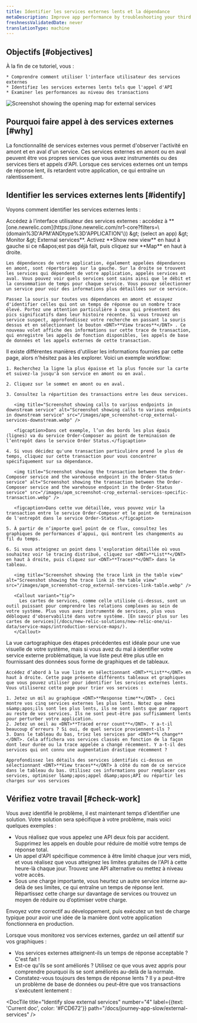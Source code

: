 ```yaml
---
title: Identifier les services externes lents et la dépendance
metaDescription: Improve app performance by troubleshooting your third party services with the New Relic external services UI.
freshnessValidatedDate: never
translationType: machine
---
```


## Objectifs [#objectives]

<SideBySide>
  <Side>
    À la fin de ce tutoriel, vous :

    * Comprendre comment utiliser l'interface utilisateur des services externes
    * Identifiez les services externes lents tels que l'appel d'API
    * Examiner les performances au niveau des transactions
  </Side>

  <Side>
    <img title="Screenshot showing the opening map for external services" alt="Screenshot showing the opening map for external services" src="/images/apm_screenshot-crop_external-service-intro.webp" style={{ maxWidth: '50%' }} />
  </Side>
</SideBySide>

## Pourquoi faire appel à des services externes [#why]

La fonctionnalité de services externes vous permet d'observer l'activité en amont et en aval d'un service. Ces services externes en amont ou en aval peuvent être vos propres services que vous avez instrumentés ou des services tiers et appels d'API. Lorsque ces services externes ont un temps de réponse lent, ils retardent votre application, ce qui entraîne un ralentissement.

## Identifier les services externes lents [#identify]

Voyons comment identifier les services externes lents :

<Steps>
  <Step>
    Accédez à l’interface utilisateur des services externes : accédez à <DNT>**[one.newrelic.com](https://one.newrelic.com/nr1-core?filters=\(domain%3D'APM'ANDtype%3D'APPLICATION'\)) &amp;gt; (select an app) &amp;gt; Monitor &amp;gt; External services**</DNT>. Activez <DNT>**Show new view**</DNT> en haut à gauche si ce n&amp;apos;est pas déjà fait, puis cliquez sur <DNT>**Map**</DNT> en haut à droite.

    Les dépendances de votre application, également appelées dépendances en amont, sont répertoriées sur la gauche. Sur la droite se trouvent les services qui dépendent de votre application, appelés services en aval. Vous pouvez voir quels services sont sains ainsi que le débit et la consommation de temps pour chaque service. Vous pouvez sélectionner un service pour voir des informations plus détaillées sur ce service.

    Passez la souris sur toutes vos dépendances en amont et essayez d'identifier celles qui ont un temps de réponse ou un nombre trace élevé. Portez une attention particulière à ceux qui présentent des pics significatifs dans leur histoire récente. Si vous trouvez un service suspect, approfondissez votre recherche en passant la souris dessus et en sélectionnant le bouton <DNT>**View traces**</DNT> . Ce nouveau volet affiche des informations sur cette trace de transaction, qui enregistre les appels de fonction disponibles, les appels de base de données et les appels externes de cette transaction.
  </Step>

  <Step>
    Il existe différentes manières d'utiliser les informations fournies par cette page, alors n'hésitez pas à les explorer. Voici un exemple workflow:

    1. Recherchez la ligne la plus épaisse et la plus foncée sur la carte et suivez-la jusqu'à son service en amont ou en aval.

    2. Cliquez sur le sommet en amont ou en aval.

    3. Consultez la répartition des transactions entre les deux services.

       <img title="Screenshot showing calls to various endpoints in downstream service" alt="Screenshot showing calls to various endpoints in downstream service" src="/images/apm_screenshot-crop_external-services-downstream.webp" />

       <figcaption>Dans cet exemple, l’un des bords les plus épais (lignes) va du service Order-Composer au point de terminaison de l’entrepôt dans le service Order Status.</figcaption>

    4. Si vous décidez qu'une transaction particulière prend le plus de temps, cliquez sur cette transaction pour vous concentrer spécifiquement sur sa dépendance.

       <img title="Screenshot showing the transaction between the Order-Composer service and the warehouse endpoint in the Order-Status service" alt="Screenshot showing the transaction between the Order-Composer service and the warehouse endpoint in the Order-Status service" src="/images/apm_screenshot-crop_external-services-specific-transaction.webp" />

       <figcaption>Dans cette vue détaillée, vous pouvez voir la transaction entre le service Order-Composer et le point de terminaison de l'entrepôt dans le service Order-Status.</figcaption>

    5. À partir de n’importe quel point de ce flux, consultez les graphiques de performances d’appui, qui montrent les changements au fil du temps.

    6. Si vous atteignez un point dans l'exploration détaillée où vous souhaitez voir le tracing distribué, cliquez sur <DNT>**List**</DNT> en haut à droite, puis cliquez sur <DNT>**Traces**</DNT> dans le tableau.

       <img title="Screenshot showing the trace link in the table view" alt="Screenshot showing the trace link in the table view" src="/images/apm_screenshot-crop_external-services-link-table.webp" />

       <Callout variant="tip">
         Les cartes de services, comme celle utilisée ci-dessus, sont un outil puissant pour comprendre les relations complexes au sein de votre système. Plus vous avez instrumenté de services, plus vous débloquez d'observabilité dans votre système. [En savoir plus sur les cartes de services](/docs/new-relic-solutions/new-relic-one/ui-data/service-maps/introduction-service-maps/).
       </Callout>
  </Step>

  <Step>
    La vue cartographique des étapes précédentes est idéale pour une vue visuelle de votre système, mais si vous avez du mal à identifier votre service externe problématique, la vue liste peut être plus utile en fournissant des données sous forme de graphiques et de tableaux.

    Accédez d’abord à la vue liste en sélectionnant <DNT>**List**</DNT> en haut à droite. Cette page présente différents tableaux et graphiques que vous pouvez utiliser pour identifier les services externes lents. Vous utiliserez cette page pour trier vos services :

    1. Jetez un œil au graphique <DNT>**Response time**</DNT> . Ceci montre vos cinq services externes les plus lents. Notez que même s&amp;apos;ils sont les plus lents, ils ne sont lents que par rapport au reste de vos services. Ils ne sont peut-être pas suffisamment lents pour perturber votre application.
    2. Jetez un oeil au <DNT>**Traced error count**</DNT>. Y a-t-il beaucoup d’erreurs ? Si oui, de quel service proviennent-ils ?
    3. Dans le tableau du bas, triez les services par <DNT>**% change**</DNT>. Cela affichera vos services classés en fonction de la façon dont leur durée ou la trace appelée a changé récemment. Y a-t-il des services qui ont connu une augmentation drastique récemment ?

    Approfondissez les détails des services identifiés ci-dessus en sélectionnant <DNT>**View traces**</DNT> à côté du nom de ce service dans le tableau du bas. Utilisez ces informations pour remplacer ces services, optimiser l&amp;apos;appel d&amp;apos;API ou répartir les charges sur vos services
  </Step>
</Steps>

## Vérifiez votre travail [#check-work]

Vous avez identifié le problème, il est maintenant temps d’identifier une solution. Votre solution sera spécifique à votre problème, mais voici quelques exemples :

* Vous réalisez que vous appelez une API deux fois par accident. Supprimez les appels en double pour réduire de moitié votre temps de réponse total.
* Un appel d'API spécifique commence à être limité chaque jour vers midi, et vous réalisez que vous atteignez les limites gratuites de l'API à cette heure-là chaque jour. Trouvez une API alternative ou mettez à niveau votre accès.
* Sous une charge importante, vous heurtez un autre service interne au-delà de ses limites, ce qui entraîne un temps de réponse lent. Répartissez cette charge sur davantage de services ou trouvez un moyen de réduire ou d’optimiser votre charge.

Envoyez votre correctif au développement, puis exécutez un test de charge typique pour avoir une idée de la manière dont votre application fonctionnera en production.

Lorsque vous monitorez vos services externes, gardez un œil attentif sur vos graphiques :

* Vos services externes atteignent-ils un temps de réponse acceptable ? C'est fait !
* Est-ce qu'ils se sont améliorés ? Utilisez ce que vous avez appris pour comprendre pourquoi ils se sont améliorés au-delà de la normale.
* Constatez-vous toujours des temps de réponse lents ? Il y a peut-être un problème de base de données ou peut-être que vos transactions s'exécutent lentement :

<DocTiles numbered>
  <DocTile title="Prepare to triage your application" path="/docs/journey-app-slow/root-causes" />

  <DocTile title="Identify problematic transactions" path="/docs/journey-app-slow/problematic-transactions" />
</DocTiles>

<DocTiles>
  <DocTile title="Identify slow database queries" number="3" path="/docs/journey-app-slow/slow-database-queries" />

  <DocTile title="Identify slow external services" number="4" label={{text: 'Current doc', color: '#FCD672'}} path="/docs/journey-app-slow/external-services" />

  <DocTile title="Create performance benchmarks" number="5" path="/docs/journey-app-slow/create-benchmarks/" />
</DocTiles>